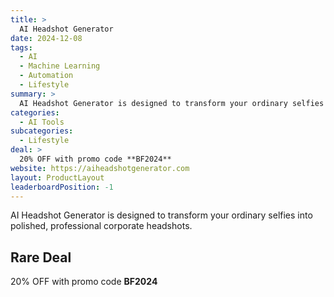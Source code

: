 ```yaml
---
title: >
  AI Headshot Generator
date: 2024-12-08
tags:
  - AI
  - Machine Learning
  - Automation
  - Lifestyle
summary: >
  AI Headshot Generator is designed to transform your ordinary selfies into polished, professional corporate headshots.
categories:
  - AI Tools
subcategories:
  - Lifestyle
deal: >
  20% OFF with promo code **BF2024**
website: https://aiheadshotgenerator.com
layout: ProductLayout
leaderboardPosition: -1
---
```

AI Headshot Generator is designed to transform your ordinary selfies into polished, professional corporate headshots.

## Rare Deal

20% OFF with promo code **BF2024**
